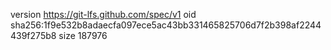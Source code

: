 version https://git-lfs.github.com/spec/v1
oid sha256:1f9e532b8adaecfa097ece5ac43bb331465825706d7f2b398af2244439f275b8
size 187976
